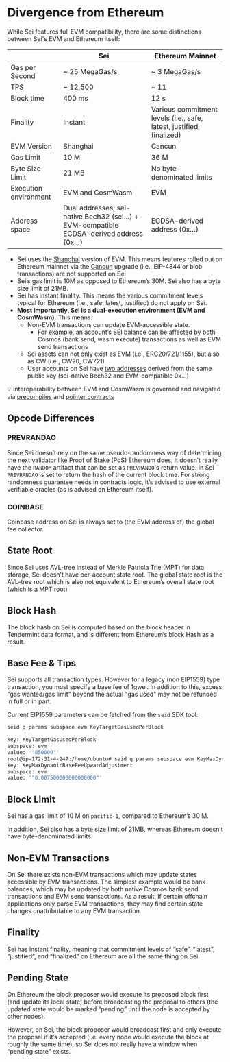 
# Divergence from Ethereum

While Sei features full EVM compatibility, there are some distinctions between
Sei's EVM and Ethereum itself:

|                       | Sei                                                                                   | Ethereum Mainnet                                                     |
| --------------------- | ------------------------------------------------------------------------------------- | -------------------------------------------------------------------- |
| Gas per Second        | ~ 25 MegaGas/s                                                                        | ~ 3 MegaGas/s                                                        |
| TPS                   | ~ 12,500                                                                              | ~ 11                                                                 |
| Block time            | 400 ms                                                                                | 12 s                                                                 |
| Finality              | Instant                                                                               | Various commitment levels (i.e., safe, latest, justified, finalized) |
| EVM Version           | Shanghai                                                                              | Cancun                                                               |
| Gas Limit             | 10 M                                                                                  | 36 M                                                                 |
| Byte Size Limit       | 21 MB                                                                                 | No byte-denominated limits                                           |
| Execution environment | EVM and CosmWasm                                                                      | EVM                                                                  |
| Address space         | Dual addresses; sei-native Bech32 (sei…) + EVM-compatible ECDSA-derived address (0x…) | ECDSA-derived address (0x…)                                          |

- Sei uses the [Shanghai](https://github.com/ethereum/execution-specs/blob/master/network-upgrades/mainnet-upgrades/shanghai.md) version of EVM. This means features rolled out on Ethereum mainnet via the [Cancun](https://github.com/ethereum/execution-specs/blob/master/network-upgrades/mainnet-upgrades/cancun.md) upgrade (i.e., EIP-4844 or blob transactions) are not supported on Sei
- Sei’s gas limit is 10M as opposed to Ethereum’s 30M. Sei also has a byte size limit of 21MB.
- Sei has instant finality. This means the various commitment levels typical for Ethereum (i.e., safe, latest, justified) do not apply on Sei.
- **Most importantly, Sei is a dual-execution environment (EVM and CosmWasm).** This means:
  - Non-EVM transactions can update EVM-accessible state.
    - For example, an account’s SEI balance can be affected by both Cosmos (bank send, wasm execute) transactions as well as EVM send transactions
  - Sei assets can not only exist as EVM (i.e., ERC20/721/1155), but also as CW (i.e., CW20, CW721)
  - User accounts on Sei have [two addresses](https://www.docs.sei.io/learn/account-structure) derived from the same public key (sei-native Bech32 and EVM-compatible 0x…)

<Callout type="info">💡 Interoperability between EVM and CosmWasm is governed and navigated via [precompiles](./precompiles/example-usage) and [pointer contracts](./pointers/standard)</Callout>

## Opcode Differences

### PREVRANDAO

Since Sei doesn’t rely on the same pseudo-randomness way of determining the next
validator like Proof of Stake (PoS) Ethereum does, it doesn’t really have the
`RANDOM` artifact that can be set as `PREVRANDO`'s return value. In Sei
`PREVRANDAO` is set to return the hash of the current block time. For strong
randomness guarantee needs in contracts logic, it’s advised to use external
verifiable oracles (as is advised on Ethereum itself).

### COINBASE

Coinbase address on Sei is always set to (the EVM address of) the global fee
collector.

## State Root

Since Sei uses AVL-tree instead of Merkle Patricia Trie (MPT) for data storage,
Sei doesn’t have per-account state root. The global state root is the AVL-tree
root which is also not equivalent to Ethereum’s overall state root (which is a
MPT root)

## Block Hash

The block hash on Sei is computed based on the block header in Tendermint data
format, and is different from Ethereum’s block Hash as a result.

## Base Fee & Tips

Sei supports all transaction types. However for a legacy (non EIP1559) type
transaction, you must specify a base fee of 1gwei. In addition to this, excess
"gas wanted/gas limit" beyond the actual "gas used" may not be refunded in full
or in part.

Current EIP1559 parameters can be fetched from the `seid` SDK tool:

```sh copy
seid q params subspace evm KeyTargetGasUsedPerBlock

key: KeyTargetGasUsedPerBlock
subspace: evm
value: '"850000"'
root@ip-172-31-4-247:/home/ubuntu# seid q params subspace evm KeyMaxDynamicBaseFeeUpwardAdjustment
key: KeyMaxDynamicBaseFeeUpwardAdjustment
subspace: evm
value: '"0.007500000000000000"'
```

## Block Limit

Sei has a gas limit of 10 M on `pacific-1`, compared to
Ethereum’s 30 M.

In addition, Sei also has a byte size limit of 21MB, whereas Ethereum doesn’t
have byte-denominated limits.

## Non-EVM Transactions

On Sei there exists non-EVM transactions which may update states accessible by
EVM transactions. The simplest example would be bank balances, which may be
updated by both native Cosmos bank send transactions and EVM send transactions.
As a result, if certain offchain applications only parse EVM transactions, they
may find certain state changes unattributable to any EVM transaction.

## Finality

Sei has instant finality, meaning that commitment levels of “safe”, “latest”,
“justified”, and “finalized” on Ethereum are all the same thing on Sei.

## Pending State

On Ethereum the block proposer would execute its proposed block first (and
update its local state) before broadcasting the proposal to others (the updated
state would be marked “pending” until the node is accepted by other nodes).

However, on Sei, the block proposer would broadcast first and only execute the
proposal if it’s accepted (i.e. every node would execute the block at roughly
the same time), so Sei does not really have a window when “pending state”
exists.

